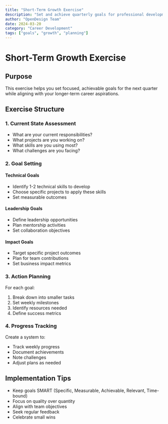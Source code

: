 ```yaml
---
title: "Short-Term Growth Exercise"
description: "Set and achieve quarterly goals for professional development"
author: "OpenDesign Team"
date: 2024-03-20
category: "Career Development"
tags: ["goals", "growth", "planning"]
---
```


# Short-Term Growth Exercise

## Purpose

This exercise helps you set focused, achievable goals for the next quarter while aligning with your longer-term career aspirations.

## Exercise Structure

### 1. Current State Assessment
- What are your current responsibilities?
- What projects are you working on?
- What skills are you using most?
- What challenges are you facing?

### 2. Goal Setting

#### Technical Goals
- Identify 1-2 technical skills to develop
- Choose specific projects to apply these skills
- Set measurable outcomes

#### Leadership Goals
- Define leadership opportunities
- Plan mentorship activities
- Set collaboration objectives

#### Impact Goals
- Target specific project outcomes
- Plan for team contributions
- Set business impact metrics

### 3. Action Planning

For each goal:
1. Break down into smaller tasks
2. Set weekly milestones
3. Identify resources needed
4. Define success metrics

### 4. Progress Tracking

Create a system to:
- Track weekly progress
- Document achievements
- Note challenges
- Adjust plans as needed

## Implementation Tips

- Keep goals SMART (Specific, Measurable, Achievable, Relevant, Time-bound)
- Focus on quality over quantity
- Align with team objectives
- Seek regular feedback
- Celebrate small wins